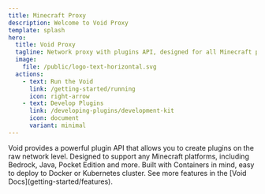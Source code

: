 ```yaml
---
title: Minecraft Proxy
description: Welcome to Void Proxy
template: splash
hero:
  title: Void Proxy
  tagline: Network proxy with plugins API, designed for all Minecraft platforms, versions and compatible with any mods.
  image:
    file: /public/logo-text-horizontal.svg
  actions:
    - text: Run the Void
      link: /getting-started/running
      icon: right-arrow
    - text: Develop Plugins
      link: /developing-plugins/development-kit
      icon: document
      variant: minimal
---
```



<CardGrid stagger>
	<Card title="Build Plugins" icon="pencil">
		Void provides a powerful plugin API that allows you to create plugins on the raw network level.
	</Card>
	<Card title="Minecraft Platforms" icon="star">
		Designed to support any Minecraft platforms, including Bedrock, Java, Pocket Edition and more.
	</Card>
	<Card title="Containers" icon="seti:docker">
		Built with Containers in mind, easy to deploy to Docker or Kubernetes cluster.
	</Card>
	<Card title="Read the docs" icon="open-book">
		See more features in the [Void Docs](getting-started/features).
	</Card>
</CardGrid>
